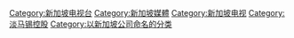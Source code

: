 {{Catnav|頁面分類|...|各國電視台|新加坡電視台}}
{{Catnav|頁面分類|...|各國媒體|新加坡媒體|新加坡电视|新加坡電視台}}
{{Catnav|頁面分類|...|各國電視台|新加坡電視台}}
{{Catnav|頁面分類|...|各國經濟|新加坡经济|新加坡公司|新加坡電視台}}
{{Catnav|頁面分類|...|亞洲經濟|新加坡经济|新加坡公司|新加坡電視台}}
{{Catnav|頁面分類|..|各國公司|新加坡公司|新加坡電視台}}
{{Catmore|新傳媒私人有限公司}}
{{Commonscat|MediaCorp}}

[[Category:新加坡电视台|Category:新加坡电视台]]
[[Category:新加坡媒體|Category:新加坡媒體]]
[[Category:新加坡电视|Category:新加坡电视]]
[[Category:淡马锡控股|Category:淡马锡控股]]
[[Category:以新加坡公司命名的分类|Category:以新加坡公司命名的分类]]